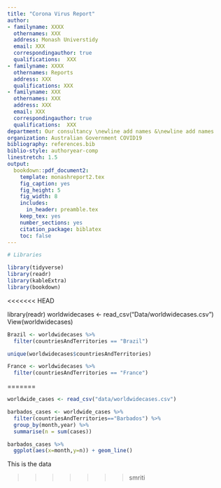 ```yaml
---
title: "Corona Virus Report"
author:
- familyname: XXXX
  othernames: XXX
  address: Monash Universtidy
  email: XXX
  correspondingauthor: true
  qualifications:  XXX
- familyname: XXXX
  othernames: Reports
  address: XXX
  qualifications: XXX
- familyname: XXX
  othernames: XXX
  address: XXX
  email: XXX
  correspondingauthor: true
  qualifications:  XXX
department: Our consultancy \newline add names &\newline add names
organization: Australian Government COVID19
bibliography: references.bib
biblio-style: authoryear-comp
linestretch: 1.5
output:
  bookdown::pdf_document2:
    template: monashreport2.tex
    fig_caption: yes
    fig_height: 5
    fig_width: 8
    includes:
      in_header: preamble.tex
    keep_tex: yes
    number_sections: yes
    citation_package: biblatex
    toc: false
---
```


```r
# Libraries

library(tidyverse)
library(readr)
library(kableExtra)
library(bookdown)

```



<<<<<<< HEAD
\section*{Country XX1 and YY1"}

\section*{Country XX2 and YY2}

library(readr)
worldwidecases <- read_csv("Data/worldwidecases.csv")
View(worldwidecases)

```r
Brazil <- worldwidecases %>% 
  filter(countriesAndTerritories == "Brazil")

unique(worldwidecases$countriesAndTerritories)

France <- worldwidecases %>% 
  filter(countriesAndTerritories == "France")

```


=======
\section*{Country XX1 and YY1}

```r
worldwide_cases <- read_csv("data/worldwidecases.csv")
```
```r
barbados_cases <- worldwide_cases %>%
  filter(countriesAndTerritories=="Barbados") %>%
  group_by(month,year) %>%
  summarise(n = sum(cases))

barbados_cases %>%
  ggplot(aes(x=month,y=n)) + geom_line()
```
This is the data

\section*{Country XX2 and YY2}
>>>>>>> smriti

\section*{Country XX3 and YY3}



